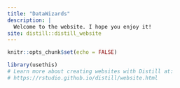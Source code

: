 ```yaml
---
title: "DataWizards"
description: |
  Welcome to the website. I hope you enjoy it!
site: distill::distill_website
---
```


```r
knitr::opts_chunk$set(echo = FALSE)

library(usethis)
# Learn more about creating websites with Distill at:
# https://rstudio.github.io/distill/website.html

```

